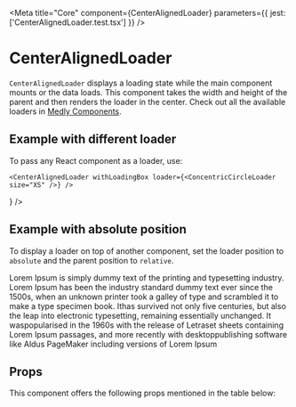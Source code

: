 
<Meta title="Core" component={CenterAlignedLoader} parameters={{ jest: ['CenterAlignedLoader.test.tsx'] }} />

# CenterAlignedLoader

`CenterAlignedLoader` displays a loading state while the main component mounts or the data loads. This component takes the width and height of the parent and then renders the loader in the center. 
Check out all the available loaders in [Medly Components](https://medly.github.io/medly-components/?path=/story/loaders--loaders).

<Preview withToolbar>
    <Story name="CenterAlignedLoader" decorators={[withKnobs]}>
        <CenterAlignedLoader withLoadingBox={boolean('With loading box', true)} withOverlay={boolean('With overlay', true)} />
    </Story>
</Preview>

## Example with different loader

To pass any React component as a loader, use: 

`<CenterAlignedLoader withLoadingBox loader={<ConcentricCircleLoader size="XS" />} />`

<Preview withToolbar>
    <CenterAlignedLoader withLoadingBox loader={<ConcentricCircleLoader size="XS" />} />
</Preview>

## Example with absolute position

To display a loader on top of another component, set the loader position to `absolute` and the parent position to `relative`. 

<Preview withToolbar>
    <RelativeDiv>
        <CenterAlignedLoader withOverlay position="absolute" />
        Lorem Ipsum is simply dummy text of the printing and typesetting industry. Lorem Ipsum has been the industry standard dummy text ever
        since the 1500s, when an unknown printer took a galley of type and scrambled it to make a type specimen book. Ithas survived not only
        five centuries, but also the leap into electronic typesetting, remaining essentially unchanged. It waspopularised in the 1960s with the
        release of Letraset sheets containing Lorem Ipsum passages, and more recently with desktoppublishing software like Aldus PageMaker including
        versions of Lorem Ipsum
    </RelativeDiv>
</Preview>

## Props

This component offers the following props mentioned in the table below:

<Props of={CenterAlignedLoader} />
